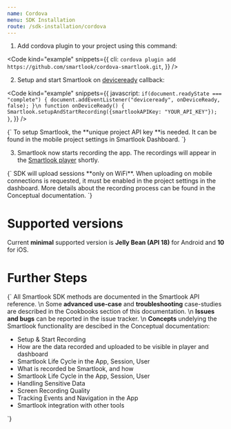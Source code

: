 ```yaml
---
name: Cordova
menu: SDK Installation
route: /sdk-installation/cordova
---
```


<Title>Cordova SDK Installation</Title>

1. Add cordova plugin to your project using this command:

<Code
  kind="example"
  snippets={{
    cli: `
cordova plugin add https://github.com/smartlook/cordova-smartlook.git
`,
  }}
/>

2. Setup and start Smartlook on [deviceready](https://cordova.apache.org/docs/en/5.1.1/cordova/events/events.deviceready.html) callback:

<Code
  kind="example"
  snippets={{
      javascript: `
if(document.readyState === "complete") {
  document.addEventListener("deviceready", onDeviceReady, false);
}\n
function onDeviceReady() {
    Smartlook.setupAndStartRecording({smartlookAPIKey: "YOUR_API_KEY"});
}
      `,
  }}
/>

<TextBlock kind="important">
{`
To setup Smartlook, the **unique project API key **is needed. It can be found in the mobile project settings in <Link to="https://app.smartlook.com/settings/projects">Smartlook Dashboard</Link>.
`}
</TextBlock>

3. Smartlook now starts recording the app. The recordings will appear in the [Smartlook player](https://app.smartlook.com/) shortly.  

<TextBlock kind="important">
{`
SDK will upload sessions **only on WiFi**. When uploading on mobile connections is requested, it must be enabled in the project settings in the dashboard. More details about the recording process can be found in the <Link to="/conceptual/when-the-recordings-appear-in-dashboard">Conceptual documentation</Link>.
`}
</TextBlock>

# Supported versions
Current **minimal** supported version is **Jelly Bean (API 18)** for Android and **10** for iOS.

# Further Steps
<TextBlock>{`
All Smartlook SDK methods are documented in the <Link to="/api_reference" platform="cordova">Smartlook API reference</Link>.
\n
Some **advanced use-case** and **troubleshooting** case-studies are described in the Cookbooks section of this documentation.
\n
**Issues and bugs** can be reported in the <Link to="https://github.com/smartlook/smartlook-mobile-issue-tracker)">issue tracker</Link>.
\n
**Concepts** undelying the Smartlook functionality are descibed in the Conceptual documentation:
* <Link to="/conceptual/setup-and-start-recording" platform="cordova">Setup & Start Recording</Link>
* <Link to="/conceptual/when-the-recordings-appear-in-dashboard" platform="cordova">How are the data recorded and uploaded to be visible in player and dashboard</Link>
* <Link to="/conceptual/life-cycle-session-user" platform="cordova">Smartlook Life Cycle in the App, Session, User</Link>
* <Link to="/conceptual/what-and-how-is-recorded" platform="cordova">What is recorded be Smartlook, and how</Link>
* <Link to="/conceptual/life-cycle-session-user" platform="cordova">Smartlook Life Cycle in the App, Session, User</Link>
* <Link to="/conceptual/handling-sensitive-data" platform="cordova">Handling Sensitive Data</Link>
* <Link to="/conceptual/screen-recording-quality" platform="cordova">Screen Recording Quality</Link>
* Tracking <Link to="/conceptual/event-tracking" platform="cordova">Events</Link> and <Link to="/conceptual/recording-navigation" platform="cordova">Navigation</Link> in the App
* <Link to="/conceptual/integrating-with-other-tools" platform="cordova">Smartlook integration with other tools</Link>
`}</TextBlock>

